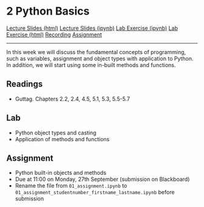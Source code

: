 # 2 Python Basics

<div id="buttons">
<a class="btn btn-primary btn-lg" role="button" href="lectures/02_week.html">Lecture Slides (html)</a>
<a class="btn btn-secondary btn-lg" role="button" href="https://github.com/ASDS-TCD/POP77001_Computer_Programming_2021/blob/main/lectures/02_week.ipynb">Lecture Slides (ipynb)</a>
<a class="btn btn-success btn-lg" role="button" href="https://github.com/ASDS-TCD/POP77001_Computer_Programming_2021/blob/main/labs/02_week.ipynb">Lab Exercise (ipynb)</a>
<a class="btn btn-secondary btn-lg" role="button" href="labs/02_week.html">Lab Exercise (html)</a>
<a class="btn btn-warning btn-lg" role="button" href="recordings/02_week_lecture.mp3">Recording</a>
<a class="btn btn-danger btn-lg" role="button" href="https://github.com/ASDS-TCD/POP77001_Computer_Programming_2021/blob/main/assignments/01_assignment.ipynb">Assignment</a>
</div>
---

In this week we will discuss the fundamental concepts of programming, such as variables, assignment and object types with application to Python. In addition, we will start using some in-built methods and functions.

## Readings

- Guttag. Chapters 2.2, 2.4, 4.5, 5.1, 5.3, 5.5-5.7

## Lab

- Python object types and casting
- Application of methods and functions

## Assignment

- Python built-in objects and methods
- Due at 11:00 on Monday, 27th September (submission on Blackboard)
- Rename the file from `01_assignment.ipynb` to `01_assignment_studentnumber_firstname_lastname.ipynb` before submission
